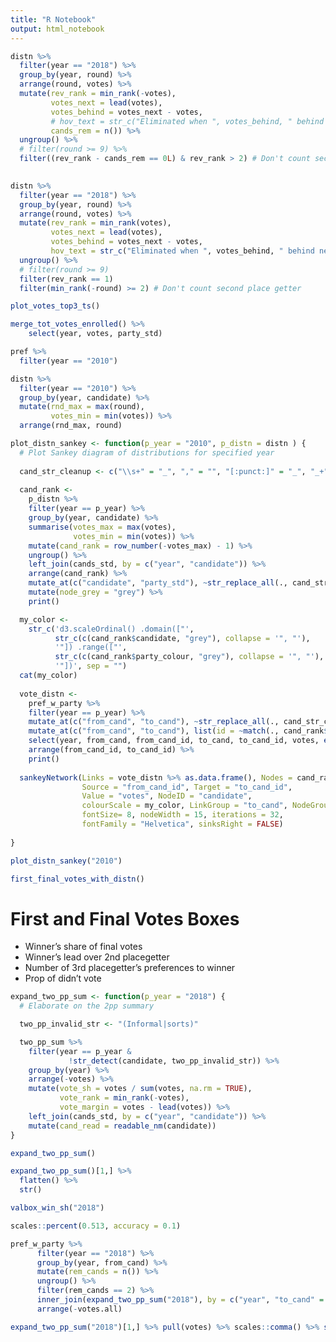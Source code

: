```yaml
---
title: "R Notebook"
output: html_notebook
---
```


```r

distn %>% 
  filter(year == "2018") %>% 
  group_by(year, round) %>% 
  arrange(round, votes) %>% 
  mutate(rev_rank = min_rank(-votes),
         votes_next = lead(votes),
         votes_behind = votes_next - votes,
         # hov_text = str_c("Eliminated when ", votes_behind, " behind next-placed ", readable_nm(lead(candidate))),
         cands_rem = n()) %>% 
  ungroup() %>% 
  # filter(round >= 9) %>% 
  filter((rev_rank - cands_rem == 0L) & rev_rank > 2) # Don't count second place getter
    

```


```r
distn %>% 
  filter(year == "2018") %>% 
  group_by(year, round) %>% 
  arrange(round, votes) %>% 
  mutate(rev_rank = min_rank(votes),
         votes_next = lead(votes),
         votes_behind = votes_next - votes,
         hov_text = str_c("Eliminated when ", votes_behind, " behind next-placed ", readable_nm(lead(candidate)))) %>% 
  ungroup() %>% 
  # filter(round >= 9)
  filter(rev_rank == 1) 
  filter(min_rank(-round) >= 2) # Don't count second place getter
```

```r


plot_votes_top3_ts()

```

```r
merge_tot_votes_enrolled() %>% 
    select(year, votes, party_std)
```

```r
pref %>% 
  filter(year == "2010")
```
```r
distn %>% 
  filter(year == "2010") %>% 
  group_by(year, candidate) %>% 
  mutate(rnd_max = max(round),
         votes_min = min(votes)) %>% 
  arrange(rnd_max, round)
```
```r
plot_distn_sankey <- function(p_year = "2010", p_distn = distn ) {
  # Plot Sankey diagram of distributions for specified year
  
  cand_str_cleanup <- c("\\s+" = "_", "," = "", "[:punct:]" = "_", "_+" = "_", "_+$" = "")
  
  cand_rank <-
    p_distn %>% 
    filter(year == p_year) %>% 
    group_by(year, candidate) %>%
    summarise(votes_max = max(votes),
              votes_min = min(votes)) %>% 
    mutate(cand_rank = row_number(-votes_max) - 1) %>% 
    ungroup() %>% 
    left_join(cands_std, by = c("year", "candidate")) %>% 
    arrange(cand_rank) %>% 
    mutate_at(c("candidate", "party_std"), ~str_replace_all(., cand_str_cleanup)) %>% 
    mutate(node_grey = "grey") %>% 
    print()

  my_color <-
    str_c('d3.scaleOrdinal() .domain(["',
          str_c(c(cand_rank$candidate, "grey"), collapse = '", "'),
          '"]) .range(["',
          str_c(c(cand_rank$party_colour, "grey"), collapse = '", "'),
          '"])', sep = "") 
  cat(my_color)
          
  vote_distn <-
    pref_w_party %>% 
    filter(year == p_year) %>% 
    mutate_at(c("from_cand", "to_cand"), ~str_replace_all(., cand_str_cleanup)) %>% 
    mutate_at(c("from_cand", "to_cand"), list(id = ~match(., cand_rank$candidate) - 1)) %>% 
    select(year, from_cand, from_cand_id, to_cand, to_cand_id, votes, everything()) %>% 
    arrange(from_cand_id, to_cand_id) %>% 
    print()
  
  sankeyNetwork(Links = vote_distn %>% as.data.frame(), Nodes = cand_rank %>% as.data.frame(),
                Source = "from_cand_id", Target = "to_cand_id",
                Value = "votes", NodeID = "candidate",
                colourScale = my_color, LinkGroup = "to_cand", NodeGroup = "node_grey",
                fontSize= 8, nodeWidth = 15, iterations = 32,
                fontFamily = "Helvetica", sinksRight = FALSE)
  
}

plot_distn_sankey("2010")
```

```r
first_final_votes_with_distn()
```

# First and Final Votes Boxes

* Winner's share of final votes 
* Winner's lead over 2nd placegetter
* Number of 3rd placegetter's preferences to winner
* Prop of didn't vote

```r
expand_two_pp_sum <- function(p_year = "2018") {
  # Elaborate on the 2pp summary

  two_pp_invalid_str <- "(Informal|sorts)"

  two_pp_sum %>% 
    filter(year == p_year &
             !str_detect(candidate, two_pp_invalid_str)) %>% 
    group_by(year) %>% 
    arrange(-votes) %>% 
    mutate(vote_sh = votes / sum(votes, na.rm = TRUE),
           vote_rank = min_rank(-votes),
           vote_margin = votes - lead(votes)) %>% 
    left_join(cands_std, by = c("year", "candidate")) %>% 
    mutate(cand_read = readable_nm(candidate))
}

expand_two_pp_sum()
```

```r
expand_two_pp_sum()[1,] %>% 
  flatten() %>% 
  str()

```


```r



valbox_win_sh("2018")

scales::percent(0.513, accuracy = 0.1)
```


```r
pref_w_party %>% 
      filter(year == "2018") %>% 
      group_by(year, from_cand) %>% 
      mutate(rem_cands = n()) %>% 
      ungroup() %>% 
      filter(rem_cands == 2) %>% 
      inner_join(expand_two_pp_sum("2018"), by = c("year", "to_cand" = "candidate"), suffix = c(".pref", ".all")) %>% 
      arrange(-votes.all)
```
```r


expand_two_pp_sum("2018")[1,] %>% pull(votes) %>% scales::comma() %>% str_c(.)

```


